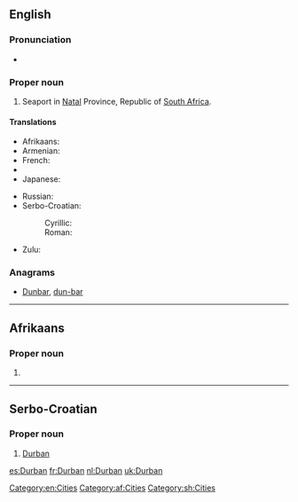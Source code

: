 ==English==

{{wikipedia}}

===Pronunciation===
* {{rhymes|ɜː(r)bən}}

===Proper noun===
{{en-proper noun}}

# Seaport in [[Natal]] Province, Republic of [[South Africa]].

====Translations====
{{trans-top|city in South Africa}}
* Afrikaans: {{t|af|Durban}}
* Armenian: {{t|hy|Դուրբան|tr=Durban|sc=Armn}}
* French: {{t+|fr|Durban}}
* {{trreq|hi}}
* Japanese: {{t|ja|ダーバン|tr=Dāban|sc=Jpan}}
{{trans-mid}}
* Russian: {{t|ru|Дурбан|m|tr=Dúrban}}
* Serbo-Croatian:
*: Cyrillic: {{t|sh|Дурбан|m|sc=Cyrl}}
*: Roman: {{t|sh|Durban|m}}
* Zulu: {{t|zu|eThekwini}}
{{trans-bottom}}

===Anagrams===
* [[Dunbar#English|Dunbar]], [[dun-bar#English|dun-bar]]

[[Category:en:Cities]]

----
==Afrikaans==
===Proper noun===
{{head|af|proper noun}}

# {{l/en|Durban}}

[[Category:af:Cities]]
----

==Serbo-Croatian==
{{wikipedia|lang=sh}}

===Proper noun===
{{sh-proper noun|g=m|r|Дурбан}}

# [[Durban#English|Durban]]

[[Category:sh:Cities]]

[[es:Durban]]
[[fr:Durban]]
[[nl:Durban]]
[[uk:Durban]]
